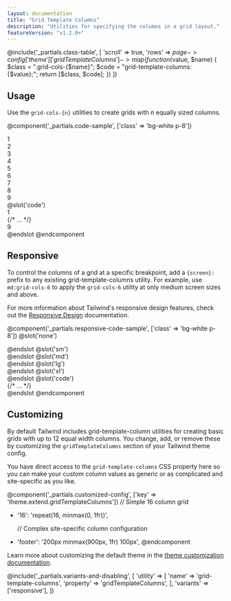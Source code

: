 ```yaml
---
layout: documentation
title: "Grid Template Columns"
description: "Utilities for specifying the columns in a grid layout."
featureVersion: "v1.2.0+"
---
```


@include('_partials.class-table', [
  'scroll' => true,
  'rows' => $page->config['theme']['gridTemplateColumns']->map(function ($value, $name) {
    $class = ".grid-cols-{$name}";
    $code = "grid-template-columns: {$value};";
    return [$class, $code];
  })
])

## Usage

Use the `grid-cols-{n}` utilities to create grids with _n_ equally sized columns.

@component('_partials.code-sample', ['class' => 'bg-white p-8'])
<div className="grid grid-cols-3 gap-4">
  <div className="bg-gray-300 h-12 flex items-center justify-center">1</div>
  <div className="bg-gray-500 h-12 flex items-center justify-center">2</div>
  <div className="bg-gray-300 h-12 flex items-center justify-center">3</div>
  <div className="bg-gray-500 h-12 flex items-center justify-center">4</div>
  <div className="bg-gray-300 h-12 flex items-center justify-center">5</div>
  <div className="bg-gray-500 h-12 flex items-center justify-center">6</div>
  <div className="bg-gray-300 h-12 flex items-center justify-center">7</div>
  <div className="bg-gray-500 h-12 flex items-center justify-center">8</div>
  <div className="bg-gray-300 h-12 flex items-center justify-center">9</div>
</div>
@slot('code')
<div className="grid grid-cols-3 gap-4">
  <div>1</div>
  {/* ... */}
  <div>9</div>
</div>
@endslot
@endcomponent

## Responsive

To control the columns of a grid at a specific breakpoint, add a `{screen}:` prefix to any existing grid-template-columns utility. For example, use `md:grid-cols-6` to apply the `grid-cols-6` utility at only medium screen sizes and above.

For more information about Tailwind's responsive design features, check out the [Responsive Design](/docs/responsive-design) documentation.

@component('_partials.responsive-code-sample', ['class' => 'bg-white p-8'])
@slot('none')
<div className="grid grid-cols-1 gap-4">
  <div className="bg-gray-300 h-12"></div>
  <div className="bg-gray-500 h-12"></div>
  <div className="bg-gray-300 h-12"></div>
  <div className="bg-gray-500 h-12"></div>
  <div className="bg-gray-300 h-12"></div>
  <div className="bg-gray-500 h-12"></div>
  <div className="bg-gray-300 h-12"></div>
  <div className="bg-gray-500 h-12"></div>
  <div className="bg-gray-300 h-12"></div>
  <div className="bg-gray-500 h-12"></div>
  <div className="bg-gray-300 h-12"></div>
  <div className="bg-gray-500 h-12"></div>
</div>
@endslot
@slot('sm')
<div className="grid grid-cols-2 gap-4">
  <div className="bg-gray-300 h-12"></div>
  <div className="bg-gray-500 h-12"></div>
  <div className="bg-gray-300 h-12"></div>
  <div className="bg-gray-500 h-12"></div>
  <div className="bg-gray-300 h-12"></div>
  <div className="bg-gray-500 h-12"></div>
  <div className="bg-gray-300 h-12"></div>
  <div className="bg-gray-500 h-12"></div>
  <div className="bg-gray-300 h-12"></div>
  <div className="bg-gray-500 h-12"></div>
  <div className="bg-gray-300 h-12"></div>
  <div className="bg-gray-500 h-12"></div>
</div>
@endslot
@slot('md')
<div className="grid grid-cols-3 gap-4">
  <div className="bg-gray-300 h-12"></div>
  <div className="bg-gray-500 h-12"></div>
  <div className="bg-gray-300 h-12"></div>
  <div className="bg-gray-500 h-12"></div>
  <div className="bg-gray-300 h-12"></div>
  <div className="bg-gray-500 h-12"></div>
  <div className="bg-gray-300 h-12"></div>
  <div className="bg-gray-500 h-12"></div>
  <div className="bg-gray-300 h-12"></div>
  <div className="bg-gray-500 h-12"></div>
  <div className="bg-gray-300 h-12"></div>
  <div className="bg-gray-500 h-12"></div>
</div>
@endslot
@slot('lg')
<div className="grid grid-cols-4 gap-4">
  <div className="bg-gray-300 h-12"></div>
  <div className="bg-gray-500 h-12"></div>
  <div className="bg-gray-300 h-12"></div>
  <div className="bg-gray-500 h-12"></div>
  <div className="bg-gray-300 h-12"></div>
  <div className="bg-gray-500 h-12"></div>
  <div className="bg-gray-300 h-12"></div>
  <div className="bg-gray-500 h-12"></div>
  <div className="bg-gray-300 h-12"></div>
  <div className="bg-gray-500 h-12"></div>
  <div className="bg-gray-300 h-12"></div>
  <div className="bg-gray-500 h-12"></div>
</div>
@endslot
@slot('xl')
<div className="grid grid-cols-6 gap-4">
  <div className="bg-gray-300 h-12"></div>
  <div className="bg-gray-500 h-12"></div>
  <div className="bg-gray-300 h-12"></div>
  <div className="bg-gray-500 h-12"></div>
  <div className="bg-gray-300 h-12"></div>
  <div className="bg-gray-500 h-12"></div>
  <div className="bg-gray-300 h-12"></div>
  <div className="bg-gray-500 h-12"></div>
  <div className="bg-gray-300 h-12"></div>
  <div className="bg-gray-500 h-12"></div>
  <div className="bg-gray-300 h-12"></div>
  <div className="bg-gray-500 h-12"></div>
</div>
@endslot
@slot('code')
<div className="grid none:grid-cols-1 sm:grid-cols-2 md:grid-cols-3 lg:grid-cols-4 xl:grid-cols-6">
  {/* ... */}
</div>
@endslot
@endcomponent

## Customizing

By default Tailwind includes grid-template-column utilities for creating basic grids with up to 12 equal width columns. You change, add, or remove these by customizing the `gridTemplateColumns` section of your Tailwind theme config.

You have direct access to the `grid-template-columns` CSS property here so you can make your custom column values as generic or as complicated and site-specific as you like.

@component('_partials.customized-config', ['key' => 'theme.extend.gridTemplateColumns'])
  // Simple 16 column grid
+ '16': 'repeat(16, minmax(0, 1fr))',

  // Complex site-specific column configuration
+ 'footer': '200px minmax(900px, 1fr) 100px',
@endcomponent

Learn more about customizing the default theme in the [theme customization documentation](/docs/theme#customizing-the-default-theme).

@include('_partials.variants-and-disabling', [
    'utility' => [
        'name' => 'grid-template-columns',
        'property' => 'gridTemplateColumns',
    ],
    'variants' => ['responsive'],
])
